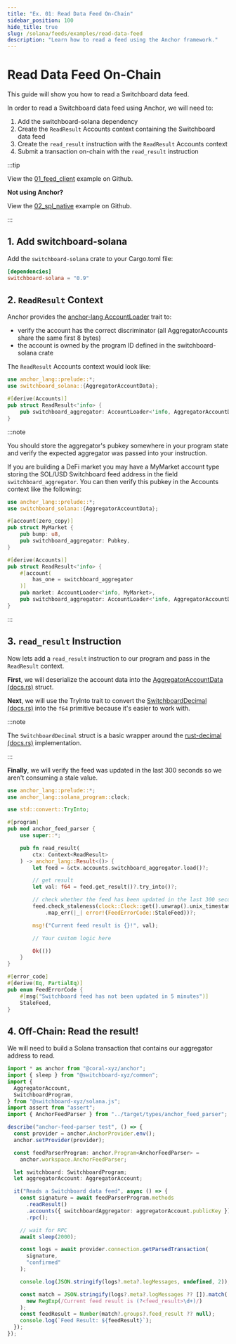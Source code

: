 ```yaml
---
title: "Ex. 01: Read Data Feed On-Chain"
sidebar_position: 100
hide_title: true
slug: /solana/feeds/examples/read-data-feed
description: "Learn how to read a feed using the Anchor framework."
---
```





# Read Data Feed On-Chain

This guide will show you how to read a Switchboard data feed.

In order to read a Switchboard data feed using Anchor, we will need to:

1. Add the switchboard-solana dependency
2. Create the `ReadResult` Accounts context containing the Switchboard data feed
3. Create the `read_result` instruction with the `ReadResult` Accounts context
4. Submit a transaction on-chain with the `read_result` instruction

:::tip

View the
[01_feed_client](https://github.com/switchboard-xyz/solana-sdk/tree/main/examples/feeds/01_feed_client)
example on Github.

**Not using Anchor?**

View the
[02_spl_native](https://github.com/switchboard-xyz/solana-sdk/tree/main/examples/feeds/02_spl_native)
example on Github.

:::

## 1. Add switchboard-solana

Add the `switchboard-solana` crate to your Cargo.toml file:

```toml
[dependencies]
switchboard-solana = "0.9"
```

## 2. `ReadResult` Context

Anchor provides the
[anchor-lang AccountLoader](https://docs.rs/anchor-lang/latest/anchor_lang/accounts/account_loader/struct.AccountLoader.html)
trait to:

- verify the account has the correct discriminator (all AggregatorAccounts share
  the same first 8 bytes)
- the account is owned by the program ID defined in the switchboard-solana crate

The `ReadResult` Accounts context would look like:

```rust
use anchor_lang::prelude::*;
use switchboard_solana::{AggregatorAccountData};

#[derive(Accounts)]
pub struct ReadResult<'info> {
    pub switchboard_aggregator: AccountLoader<'info, AggregatorAccountData>,
}
```

:::note

You should store the aggregator's pubkey somewhere in your program state and
verify the expected aggregator was passed into your instruction.

If you are building a DeFi market you may have a MyMarket account type storing
the SOL/USD Switchboard feed address in the field `switchboard_aggregator`. You
can then verify this pubkey in the Accounts context like the following:

```rust
use anchor_lang::prelude::*;
use switchboard_solana::{AggregatorAccountData};

#[account(zero_copy)]
pub struct MyMarket {
    pub bump: u8,
    pub switchboard_aggregator: Pubkey,
}

#[derive(Accounts)]
pub struct ReadResult<'info> {
    #[account(
        has_one = switchboard_aggregator
    )]
    pub market: AccountLoader<'info, MyMarket>,
    pub switchboard_aggregator: AccountLoader<'info, AggregatorAccountData>,
}
```

:::

## 3. `read_result` Instruction

Now lets add a `read_result` instruction to our program and pass in the
`ReadResult` context.

**First**, we will deserialize the account data into the
[AggregatorAccountData (docs.rs)](https://docs.rs/switchboard-solana/latest/switchboard_solana/oracle_program/accounts/aggregator/struct.AggregatorAccountData.html)
struct.

**Next**, we will use the TryInto trait to convert the
[SwitchboardDecimal (docs.rs)](https://docs.rs/switchboard-solana/latest/switchboard_solana/decimal/struct.SwitchboardDecimal.html)
into the `f64` primitive because it's easier to work with.

:::note

The `SwitchboardDecimal` struct is a basic wrapper around the
[rust-decimal (docs.rs)](https://docs.rs/rust_decimal/1.29.1/rust_decimal/)
implementation.

:::

**Finally**, we will verify the feed was updated in the last 300 seconds so we
aren't consuming a stale value.

```rust
use anchor_lang::prelude::*;
use anchor_lang::solana_program::clock;

use std::convert::TryInto;

#[program]
pub mod anchor_feed_parser {
    use super::*;

    pub fn read_result(
        ctx: Context<ReadResult>
    ) -> anchor_lang::Result<()> {
        let feed = &ctx.accounts.switchboard_aggregator.load()?;

        // get result
        let val: f64 = feed.get_result()?.try_into()?;

        // check whether the feed has been updated in the last 300 seconds
        feed.check_staleness(clock::Clock::get().unwrap().unix_timestamp, 300)
            .map_err(|_| error!(FeedErrorCode::StaleFeed))?;

        msg!("Current feed result is {}!", val);

        // Your custom logic here

        Ok(())
    }
}

#[error_code]
#[derive(Eq, PartialEq)]
pub enum FeedErrorCode {
    #[msg("Switchboard feed has not been updated in 5 minutes")]
    StaleFeed,
}

```

## 4. Off-Chain: Read the result!

We will need to build a Solana transaction that contains our aggregator address
to read.

```ts
import * as anchor from "@coral-xyz/anchor";
import { sleep } from "@switchboard-xyz/common";
import {
  AggregatorAccount,
  SwitchboardProgram,
} from "@switchboard-xyz/solana.js";
import assert from "assert";
import { AnchorFeedParser } from "../target/types/anchor_feed_parser";

describe("anchor-feed-parser test", () => {
  const provider = anchor.AnchorProvider.env();
  anchor.setProvider(provider);

  const feedParserProgram: anchor.Program<AnchorFeedParser> =
    anchor.workspace.AnchorFeedParser;

  let switchboard: SwitchboardProgram;
  let aggregatorAccount: AggregatorAccount;

  it("Reads a Switchboard data feed", async () => {
    const signature = await feedParserProgram.methods
      .readResult()
      .accounts({ switchboardAggregator: aggregatorAccount.publicKey })
      .rpc();

    // wait for RPC
    await sleep(2000);

    const logs = await provider.connection.getParsedTransaction(
      signature,
      "confirmed"
    );

    console.log(JSON.stringify(logs?.meta?.logMessages, undefined, 2));

    const match = JSON.stringify(logs?.meta?.logMessages ?? []).match(
      new RegExp(/Current feed result is (?<feed_result>\d+)/)
    );
    const feedResult = Number(match?.groups?.feed_result ?? null);
    console.log(`Feed Result: ${feedResult}`);
  });
});
```
